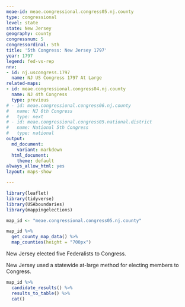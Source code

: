 ```yaml
---
meae-id: meae.congressional.congress05.nj.county
type: congressional
level: state
state: New Jersey
geography: county
congressnum: 5
congressordinal: 5th
title: '5th Congress: New Jersey 1797'
year: 1797
legend: fed-vs-rep
nnv:
- id: nj.uscongress.1797
  name: NJ US Congress 1797 At Large
related-maps:
- id: meae.congressional.congress04.nj.county
  name: NJ 4th Congress
  type: previous
# - id: meae.congressional.congress06.nj.county
#   name: NJ 6th Congress
#   type: next
# - id: meae.congressional.congress05.national.district
#   name: National 5th Congress
#   type: national
output:
  md_document:
    variant: markdown
  html_document:
    theme: default
always_allow_html: yes
layout: maps-show

---
```


```r
library(leaflet)
library(tidyverse)
library(USAboundaries)
library(mappingelections)

map_id <- "meae.congressional.congress05.nj.county"
```

<div class="map">

```r
map_id %>%
  get_county_map_data() %>%
  map_counties(height = "700px")
```

</div>

New Jersey elected five Federalists to Congress. 

New Jersey used a statewide at-large method for electing members to Congress. 

<div class="results-table">

```r
map_id %>%
  candidate_results() %>%
  results_to_table() %>%
  cat()
```

</div>

